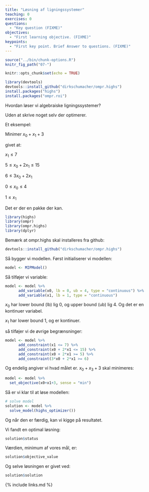 ```yaml
---
title: "Løsning af ligningssystemer"
teaching: 0
exercises: 0
questions:
  - "Key question (FIXME)"
objectives:
  - "First learning objective. (FIXME)"
keypoints:
  - "First key point. Brief Answer to questions. (FIXME)"
---
```


```r
source("../bin/chunk-options.R")
knitr_fig_path("07-")
```

```r
knitr::opts_chunk$set(echo = TRUE)
```


```r
library(devtools)
devtools::install_github("dirkschumacher/ompr.highs")
install.packages("highs")
install.packages("ompr.roi")
```

Hvordan løser vi algebraiske ligningssystemer?

Uden at skrive noget selv der optimerer.

Et eksempel:

Minimer $x_0 + x_1 + 3$

givet at:

$x_1 \leq 7$

$5 \leq x_0 + 2x_1 \leq 15$

$6 \leq 3x_0 + 2x_1$

$0 \leq x_0 \leq 4$

$1 \leq x_1$

Det er der en pakke der kan. 




```r
library(highs)
library(ompr)
library(ompr.highs)
library(dplyr)
```

Bemærk at ompr.highs skal installeres fra github:

```r
devtools::install_github("dirkschumacher/ompr.highs")
```



Så bygger vi modellen. Først initialiserer vi modellen:
```r
model <- MIPModel()
```

Så tilføjer vi variable:
```r
model <- model %>% 
      add_variable(x0, lb = 0, ub = 4, type = "continuous") %>%
      add_variable(x1, lb = 1, type = "continuous")
```

$x_0$ har lower bound (lb) lig 0, og upper bound (ub) lig 4. Og det er en 
kontinuer variabel.

$x_1$ har lower bound 1, og er kontinuer.

så tilføjer vi de øvrige begrænsninger:


```r
model <- model %>% 
      add_constraint(x1 <= 7) %>%
      add_constraint(x0 + 2*x1 <= 15) %>%
      add_constraint(x0 + 2*x1 >= 5) %>%
      add_constraint(3*x0 + 2*x1 >= 6)
```

Og endelig angiver vi hvad målet er. $x_0 + x_3 + 3$ skal minimeres:
```r
model <- model %>% 
  set_objective(x0+x1+3, sense = "min") 
```

Så er vi klar til at løse modellen:
  
```r
# solve model
solution <- model %>% 
  solve_model(highs_optimizer())
```

Og når den er færdig, kan vi kigge på resultatet.

Vi fandt en optimal løsning:
```r
solution$status
```

Værdien, minimum af vores mål, er:
```r
solution$objective_value
```

Og selve løsningen er givet ved:
```r
solution$solution
```

{% include links.md %}